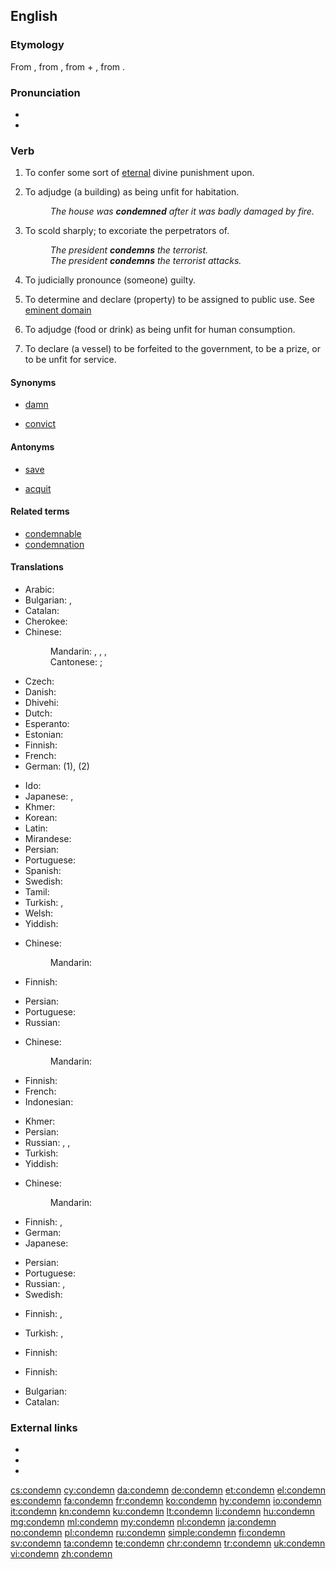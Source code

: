 ==English==

===Etymology===
From {{etyl|fro|en}} {{term|condamner|lang=fro}}, from {{etyl|la|en}} {{m|la|condemnāre||to sentence, condemn, blame}}, from {{term|lang=la|com-}} + {{m|la|damnāre||to harm, condemn, damn}}, from {{term|lang=la|damnum||damage, injury, loss}}.

===Pronunciation===
* {{audio|en-us-condemn.ogg|Audio (US)|lang=en}}
* {{rhymes|ɛm|lang=en}}

===Verb===
{{en-verb}}

# {{context|transitive|lang=en}} To confer some sort of [[eternal]] divine punishment upon.
# {{context|transitive|lang=en}} To adjudge (a building) as being unfit for habitation.
#: ''The house was '''condemned''' after it was badly damaged by fire.''
# {{context|transitive|lang=en}} To scold sharply; to excoriate the perpetrators of.
#: ''The president '''condemns''' the terrorist.''
#: ''The president '''condemns''' the terrorist attacks.''
# {{context|transitive|lang=en}} To judicially pronounce (someone) guilty.
# {{context|transitive|lang=en}} To determine and declare (property) to be assigned to public use. See [[eminent domain]]
# {{context|transitive|lang=en}} To adjudge (food or drink) as being unfit for human consumption.
# {{context|transitive|legal|lang=en}} To declare (a vessel) to be forfeited to the government, to be a prize, or to be unfit for service.

====Synonyms====
* [[damn]]
* {{sense|to pronounce guilty}} [[convict]]

====Antonyms====
* [[save]]
* {{sense|to pronounce guilty}} [[acquit]]

====Related terms====
* [[condemnable]]
* [[condemnation]]

====Translations====
{{trans-top|to confer eternal divine punishment upon}}
* Arabic: {{t-needed|ar}}
* Bulgarian: {{t+|bg|осъждам|sc=Cyrl}}, {{t+|bg|проклинам|sc=Cyrl}}
* Catalan: {{t+|ca|condemnar}}
* Cherokee: {{t|chr|ᏗᎦᏘᎸᏍᏗ|tr=digatilvsdi|sc=Cher}}
* Chinese:
*: Mandarin: {{t|cmn|譴責|sc=Hani}}, {{t+|cmn|谴责|tr=qiǎnzé|sc=Hani}}, {{t|cmn|聲討|sc=Hani}}, {{t+|cmn|声讨|tr=shēngtǎo|sc=Hani}}
*: Cantonese: {{t|cmn|譴責|tr=hin<sup>3</sup>zaak<sup>6</sup>|sc=Hani}}; {{t|cmn|聲討|tr=seng<sup>1</sup>tou<sup>2</sup>|sc=Hani}}
* Czech: {{t|cs|odsoudit}}
* Danish: {{t|da|fordømme}}
* Dhivehi: {{t-needed|dv}}
* Dutch: {{t+|nl|veroordelen|n}}
* Esperanto: {{t-needed|eo}}
* Estonian: {{t-needed|et}}
* Finnish: {{t+|fi|tuomita}}
* French: {{t+|fr|condamner}}
* German: {{t|de|verdammen}} (1), {{t+|de|verurteilen}} (2)
{{trans-mid}}
* Ido: {{t+|io|kondamnar}}
* Japanese: {{t|ja|責める|tr=[[せめる]], semeru|sc=Jpan}}, {{t|ja|非難する|tr=ひなんする, hinan-suru|sc=Jpan}}
* Khmer: {{t|km|កាត់ទោស|tr=kat tooh|sc=Khmr}}
* Korean: {{t+|ko|비난하다|sc=Hang}}
* Latin: {{t|la|addīcō}}
* Mirandese: {{t|mwl|cundanar}}
* Persian: {{t-needed|fa}}
* Portuguese: {{t+|pt|condenar}}
* Spanish: {{t+|es|condenar}}
* Swedish: {{t+|sv|fördöma}}
* Tamil: {{t|ta|கண்டனம் தெரிவி|tr=kandanam therivi|sc=Taml}}
* Turkish: {{t+|tr|lanetlemek}}, {{t+|tr|kahretmek}}
* Welsh: {{t+|cy|condemnio}}
* Yiddish: {{t|yi|פֿאַרדאַמען}}
{{trans-bottom}}

{{trans-top|to adjudge as unfit for habitation}}
* Chinese:
*: Mandarin: {{t-needed|cmn}}
* Finnish: {{t|fi|[[todeta]] [[asumiskelvottomaksi]]}}
{{trans-mid}}
* Persian: {{t-needed|fa}}
* Portuguese: {{t+|pt|condenar}}
* Russian: {{t-needed|ru}}
{{trans-bottom}}

{{trans-top|to scold sharply}}
* Chinese:
*: Mandarin: {{t-needed|cmn}}
* Finnish: {{t+|fi|tuomita}}
* French: {{t-needed|fr}}
* Indonesian: {{t+|id|mengecam}}
{{trans-mid}}
* Khmer: {{t|km|ថ្កោលទោស|tr=tkaol tooh|sc=Khmr}}
* Persian: {{t-needed|fa}}
* Russian: {{t+|ru|осужда́ть|impf}}, {{t+|ru|осуди́ть|pf}}, {{t+|ru|порица́ть|impf}}
* Turkish: {{t+|tr|kınamak}}
* Yiddish: {{t|yi|פֿאַרדאַמען}}
{{trans-bottom}}

{{trans-top|to pronounce guilty}}
* Chinese:
*: Mandarin: {{t-needed|cmn}}
* Finnish: {{t+|fi|tuomita}}, {{t|fi|[[tuomita]] [[syylliseksi]]}}
* German: {{t+|de|verurteilen}}
* Japanese: {{t|ja|断罪|alt=断罪する|tr=danzai suru}}
{{trans-mid}}
* Persian: {{t-needed|fa}}
* Portuguese: {{t+|pt|condenar}}
* Russian: {{t+|ru|осужда́ть|impf}}, {{t+|ru|осуди́ть|pf}}
* Swedish: {{t+|sv|döma}}
{{trans-bottom}}

{{trans-top|to declare property to be assigned to public use}}
* Finnish: {{t|fi|pakkolunastaa}}, {{t|fi|pakko-ottaa}}
{{trans-mid}}
* Turkish: {{t+|tr|istimlak etmek}}, {{t+|tr|kamulaştırmak}}
{{trans-bottom}}

{{trans-top|to adjudge food or drink as unfit for human consumption}}
* Finnish: {{t|fi|[[todeta]] [[syömäkelvottomaksi]]}}
{{trans-mid}}
{{trans-bottom}}

{{trans-top|to declare a vessel forfeited or unfit for service}}
* Finnish: {{t|fi|[[todeta]] [[merikelvottomaksi]]}} {{qualifier|unfit for service}}
{{trans-mid}}
{{trans-bottom}}

{{checktrans-top}}
* Bulgarian: {{t+check|bg|бракувам}}
* Catalan: {{t+check|ca|condemnar}}
{{trans-mid}}
{{trans-bottom}}

===External links===
* {{R:Webster 1913}}
* {{R:Century 1911}}
* {{R:OneLook}}

[[cs:condemn]]
[[cy:condemn]]
[[da:condemn]]
[[de:condemn]]
[[et:condemn]]
[[el:condemn]]
[[es:condemn]]
[[fa:condemn]]
[[fr:condemn]]
[[ko:condemn]]
[[hy:condemn]]
[[io:condemn]]
[[it:condemn]]
[[kn:condemn]]
[[ku:condemn]]
[[lt:condemn]]
[[li:condemn]]
[[hu:condemn]]
[[mg:condemn]]
[[ml:condemn]]
[[my:condemn]]
[[nl:condemn]]
[[ja:condemn]]
[[no:condemn]]
[[pl:condemn]]
[[ru:condemn]]
[[simple:condemn]]
[[fi:condemn]]
[[sv:condemn]]
[[ta:condemn]]
[[te:condemn]]
[[chr:condemn]]
[[tr:condemn]]
[[uk:condemn]]
[[vi:condemn]]
[[zh:condemn]]